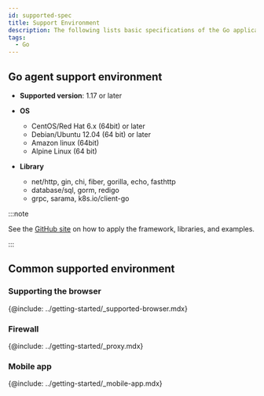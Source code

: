 ```yaml
---
id: supported-spec
title: Support Environment
description: The following lists basic specifications of the Go application server on which the WhaTap monitoring service operates.
tags:
  - Go
---
```


## Go agent support environment

-   **Supported version**: 1.17 or later

-   **OS**

    -   CentOS/Red Hat 6.x (64bit) or later 
    -   Debian/Ubuntu 12.04 (64 bit) or later
    -   Amazon linux (64bit)
    -   Alpine Linux (64 bit)

-   **Library**

    -   net/http, gin, chi, fiber, gorilla, echo, fasthttp
    -   database/sql, gorm, redigo
    -   grpc, sarama, k8s.io/client-go

:::note

See the [GitHub site](https://github.com/whatap/go-api-example) on how to apply the framework, libraries, and examples.

:::

## Common supported environment

### Supporting the browser

{@include: ../getting-started/_supported-browser.mdx}  

### Firewall

{@include: ../getting-started/_proxy.mdx} 

### Mobile app

{@include: ../getting-started/_mobile-app.mdx} 
